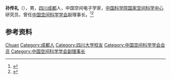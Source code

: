 '''孙传礼'''（{{bd|1935年|}}），男，[[四川|四川]][[成都|成都]]人，中国空间电子学家，[[中国科学院国家空间科学中心|中国科学院国家空间科学中心]]研究员，曾任[[中国空间科学学会|中国空间科学学会]]副理事长。<ref>{{cite book|title=中囯人名大辞典·当代人物卷|author=廖盖隆等编|year=1990|publisher=上海辞书出版社|location=上海|page=}}</ref><ref>{{Cite web|title=孙传礼|url=https://glory.ucas.edu.cn/index.php?option=com_content&view=article&id=317|accessdate=2020-12-17|work=中国科学院与“两弹一星”纪念馆}}</ref>

== 参考资料 ==
{{reflist}}

{{中国人物小作品}}

{{Authority control}}
{{DEFAULTSORT:Sun孙}}
[[Category:孙姓|Chuan]]
[[Category:成都人|Category:成都人]]
[[Category:四川大学校友|Category:四川大学校友]]
[[Category:中国空间科学学会会员|Category:中国空间科学学会会员]]
[[Category:中国空间科学学会副理事长|Category:中国空间科学学会副理事长]]